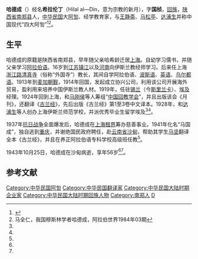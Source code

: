 '''哈德成'''（{{bd|1888年||1943年|10月25日}}）经名'''希拉伦丁'''（Hilal al—Din，意为宗教的新月），字'''国桢'''，[[回族|回族]]，[[陕西省|陕西省]][[南郑县|南郑县]]人，[[中华民国|中华民国]]大[[阿訇|阿訇]]、经学教育家，与[[王静斋|王静斋]]、[[马松亭|马松亭]]、[[达浦生|达浦生]]并称中国现代“四大阿訇”<ref name=ah>{{Cite web|url = http://www.chinaislam.net.cn/cms/zjjy/jsrw/201205/25-685.html|title = 中国现代伊斯兰教四大阿訇之哈德成|author = |date = 2012-05-25|publisher = 中国伊斯兰教协会|language = |accessdate = |quote = |archive-date = 2019-05-21|archive-url = https://web.archive.org/web/20190521204205/http://www.chinaislam.net.cn/cms/zjjy/jsrw/201205/25-685.html|dead-url = no}}</ref><ref name=ma>马全仁，我国穆斯林学者哈德成，阿拉伯世界1984年03期</ref>。

==生平==
哈德成的原籍是陕西省南郑县，早年随父亲哈希龄迁居[[上海|上海]]。自幼学习儒书，并随父亲学习[[阿拉伯语|阿拉伯语]]。16岁到[[江苏|江苏]][[镇江|镇江]]以及[[河南|河南]]向伊斯兰教经师学习。后来任上海[[浙江路清真寺|浙江路清真寺]]（俗称“外国寺”）教长，其间自学阿拉伯语、[[波斯语|波斯语]]、[[英语|英语]]、[[乌尔都语|乌尔都语]]。1913年到[[麦加朝觐|麦加朝觐]]，1914年回国，发起成立协兴公司，利用该公司开展海外贸易，盈利用来培养中国伊斯兰教人材。1919年，任驻[[锡兰|锡兰]]（今[[斯里兰卡|斯里兰卡]]）、[[埃及|埃及]]经理。1924年回到上海，和[[马刚侯|马刚侯]]等人筹组“[[中国回教学会|中国回教学会]]”，并且出版该会《月刊》，还翻译《[[古兰经|古兰经]]》，先后出版《古兰经》第1至3卷中文译本。1928年，和[[达浦生|达浦生]]等人创办上海伊斯兰师范学校，并派优秀毕业生留学埃及<ref name=ah/><ref name=ma/>。

1937年[[抗日战争|抗日战争]]全面爆发后，哈德成在[[上海租界|上海租界]]筹办慈善事业。1941年化名“马国成”，独自逃到[[重庆|重庆]]，并谢绝国民政府聘任，赴[[云南省|云南省]][[沙甸|沙甸]]，帮助其学生[[马坚|马坚]]翻译全本《古兰经》，并且在养正阿拉伯语专科学校高级班任教<ref name=ah/>。

1943年10月25日，哈德成在沙甸病逝，享年56岁<ref name=ah/><ref name=ma/>。

== 参考文献 ==
{{Reflist}}

{{DEFAULTSORT:Ha哈}}
[[Category:中华民国阿訇|Category:中华民国阿訇]]
[[Category:中华民国翻译家|Category:中华民国翻译家]]
[[Category:中华民国大陆时期企业家|Category:中华民国大陆时期企业家]]
[[Category:中华民国大陆时期回族人物|Category:中华民国大陆时期回族人物]]
[[Category:南郑人|Category:南郑人]]
[[Category:哈姓|D]]